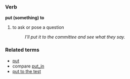 === Verb ===
'''put (something) to'''
#to ask or pose a question
#:''I'll put it to the committee and see what they say.''

=== Related terms ===
*[[put]]
*compare [[put_in]]
*[[put to the test]]